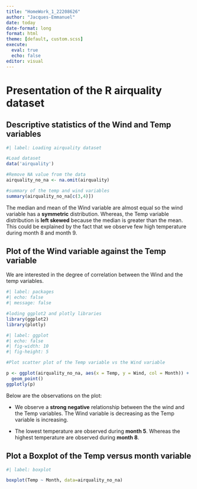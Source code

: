 ```yaml
---
title: "HomeWork_1_22208626"
author: "Jacques-Emmanuel"
date: today
date-format: long
format: html
theme: [default, custom.scss]
execute: 
  eval: true
  echo: false
editor: visual
---
```


# Presentation of the R airquality dataset

## Descriptive statistics of the Wind and Temp variables

```r
#| label: Loading airquality dataset

#Load dataset
data('airquality')

#Remove NA value from the data
airquality_no_na <- na.omit(airquality)

#summary of the temp and wind variables
summary(airquality_no_na[c(3,4)])

```

The median and mean of the Wind variable are almost equal so the wind variable has a **symmetric** distribution. Whereas, the Temp variable distribution is **left skewed** because the median is greater than the mean. This could be explained by the fact that we observe few high temperature during month 8 and month 9.

## Plot of the Wind variable against the Temp variable

We are interested in the degree of correlation between the Wind and the temp variables.

```r
#| label: packages
#| echo: false
#| message: false

#loding ggplot2 and plotly libraries
library(ggplot2)
library(plotly)
```

```r
#| label: ggplot
#| echo: false
#| fig-width: 10
#| fig-height: 5

#Plot scatter plot of the Temp variable vs the Wind variable

p <- ggplot(airquality_no_na, aes(x = Temp, y = Wind, col = Month)) + 
  geom_point()
ggplotly(p)

```

Below are the observations on the plot:

-   We observe a **strong negative** relationship between the the wind and the Temp variables. The Wind variable is decreasing as the Temp variable is increasing.

-   The lowest temperature are observed during **month 5**. Whereas the highest temperature are observed during **month 8**.

## Plot a Boxplot of the Temp versus month variable

```r
#| label: boxplot

boxplot(Temp ~ Month, data=airquality_no_na)

```
